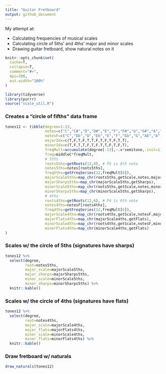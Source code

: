 ```yaml
---
title: "Guitar Fretboard"
output: github_document
---
```


My attempt at:

* Calculating frequencies of musical scales
* Calculating circle of 5ths' and 4ths' major and minor scales
* Drawing guitar fretboard, show natural notes on it

```r
knitr::opts_chunk$set(
  cache=T,
  collapse=T,
  comment="#>",
  dpi=300,
  out.width="100%"
)
```

```r
library(tidyverse)
library(purrr)
source("scale_util.R")
```

### Creates a "circle of fifths" data frame

```r
tones12 <- tibble(degree=1:13,
                  notes=c("C","C#","D","D#","E","F","F#","G","G#","A","A#","B","C2"),
                  notesF=c("C","Db","D","Eb","E","F","Gb","G","Ab","A","Bb","B","C2"),
                  majorIdx=c(T,F,T,F,T,T,F,T,F,T,F,T,T),
                  minorIdx=c(T,F,T,T,F,T,F,T,T,F,T,F,T),
                  freqMult=accumulate(degree[-13],~.x*semitone,.init=1),
                  freq=middleC*freqMult,
                  # 5ths
                  roots5ths=getRoots(12,8), # P5 is 8th note
                  notes5ths=notes[roots5ths],
                  freq5ths=getFreqSeries(12,freqMult[8]),
                  majorScale5ths=map_chr(roots5ths,getScale,notes,majorIdx),
                  majorSharps5ths=map_chr(majorScale5ths,getSharps),
                  minorScale5ths=map_chr(roots5ths,getScale,notes,minorIdx),   
                  minorSharps5ths=map_chr(minorScale5ths,getSharps),
                  # 4ths
                  roots4ths=getRoots(12,6), # P4 is 6th note
                  notes4ths=notesF[roots4ths],
                  freq4ths=getFreqSeries(12,freqMult[6]),
                  majorScale4ths=map_chr(roots4ths,getScale,notesF,majorIdx),
                  majorFlats4ths=map_chr(majorScale4ths,getFlats),
                  minorScale4ths=map_chr(roots4ths,getScale,notesF,minorIdx),
                  minorFlats4ths=map_chr(minorScale4ths,getFlats)
)
```

### Scales w/ the circle of 5ths (signatures have sharps)

```r
tones12 %>%
  select(degree,
         root=notes5ths,
         major_scale=majorScale5ths,
         major_sharps=majorSharps5ths,
         minor_scale=minorScale5ths,
         minor_sharps=minorSharps5ths) %>%
  knitr::kable()
```

### Scales w/ the circle of 4ths (signatures have flats)

```r
tones12 %>%
  select(degree,
         root=notes4ths,
         major_scale=majorScale4ths,
         major_flats=majorFlats4ths,
         minor_scale=minorScale4ths,
         minor_flats=minorFlats4ths) %>%
  knitr::kable()
```

### Draw fretboard w/ naturals

```r
draw_naturals(tones12)
```